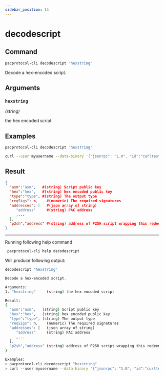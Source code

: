 ```yaml
---
sidebar_position: 15
---
```


# decodescript
## Command

```bash
pacprotocol-cli decodescript "hexstring"
```

Decode a hex-encoded script.



## Arguments

### `hexstring` 
*(string)*

the hex encoded script


## Examples
```bash
pacprotocol-cli decodescript "hexstring"
```

```bash
curl --user myusername --data-binary '{"jsonrpc": "1.0", "id":"curltest", "method": "decodescript", "params": ["hexstring"] }' -H 'content-type: text/plain;' http://127.0.0.1:1111/
```
## Result
```json
{
  "asm":"asm",   #(string) Script public key
  "hex":"hex",   #(string) hex encoded public key
  "type":"type", #(string) The output type
  "reqSigs": n,    #(numeric) The required signatures
  "addresses": [   #(json array of string)
     "address"     #(string) PAC address
     ,...
  ],
  "p2sh","address" #(string) address of P2SH script wrapping this redeem script #(not returned if the script is already a P2SH).
}
```


___

Running following help command
```bash
 pacprotocol-cli help decodescript
```
Will produce following output:


```bash
decodescript "hexstring"

Decode a hex-encoded script.

Arguments:
1. "hexstring"     (string) the hex encoded script

Result:
{
  "asm":"asm",   (string) Script public key
  "hex":"hex",   (string) hex encoded public key
  "type":"type", (string) The output type
  "reqSigs": n,    (numeric) The required signatures
  "addresses": [   (json array of string)
     "address"     (string) PAC address
     ,...
  ],
  "p2sh","address" (string) address of P2SH script wrapping this redeem script (not returned if the script is already a P2SH).
}

Examples:
> pacprotocol-cli decodescript "hexstring"
> curl --user myusername --data-binary '{"jsonrpc": "1.0", "id":"curltest", "method": "decodescript", "params": ["hexstring"] }' -H 'content-type: text/plain;' http://127.0.0.1:1111/

```

